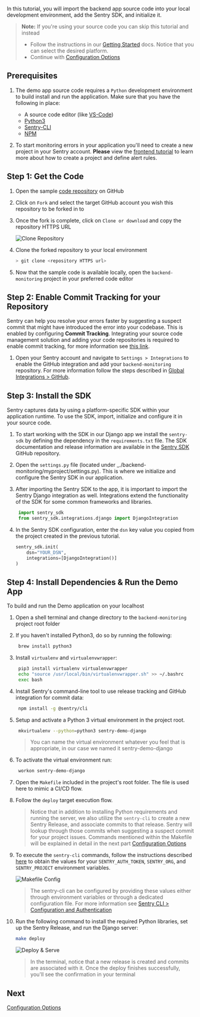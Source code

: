 In this tutorial, you will import the backend app source code into your local development environment, add the Sentry SDK, and initialize it.

> **Note:** If you're using your source code you can skip this tutorial and instead
>
> - Follow the instructions in our [Getting Started](/error-reporting/quickstart/?platform=python) docs. Notice that you can select the desired platform.
> - Continue with [Configuration Options](/guides/integrate-backend/configuration-options/)

## Prerequisites

1. The demo app source code requires a `Python` development environment to build install and run the application. Make sure that you have the following in place:

   - A source code editor (like [VS-Code](https://code.visualstudio.com))
   - [Python3](https://www.python.org/download/releases/3.0/)
   - [Sentry-CLI](/cli/)
   - [NPM](https://www.npmjs.com/)

2. To start monitoring errors in your application you'll need to create a new project in your Sentry account. **Please** view the [frontend tutorial](/guides/integrate-frontend/create-new-project/) to learn more about how to create a project and define alert rules.

## Step 1: Get the Code

1. Open the sample [code repository](https://github.com/sentry-tutorials/backend-monitoring) on GitHub

2. Click on `Fork` and select the target GitHub account you wish this repository to be forked in to

3. Once the fork is complete, click on `Clone or download` and copy the repository HTTPS URL

   ![Clone Repository](fork_n_clone.png)

4. Clone the forked repository to your local environment

   ```bash
   > git clone <repository HTTPS url>
   ```

5. Now that the sample code is available locally, open the `backend-monitoring` project in your preferred code editor

## Step 2: Enable Commit Tracking for your Repository

Sentry can help you resolve your errors faster by suggesting a suspect commit that might have introduced the error into your codebase. This is enabled by configuring **Commit Tracking**. Integrating your source code management solution and adding your code repositories is required to enable commit tracking, for more information see [this link](/workflow/releases/?platform=node#associate-commits-with-a-release).

1. Open your Sentry account and navigate to `Settings > Integrations` to enable the GitHub integration and add your `backend-monitoring` repository. For more information follow the steps described in [Global Integrations > GitHub](/product/integrations/github/).

## Step 3: Install the SDK

Sentry captures data by using a platform-specific SDK within your application runtime. To use the SDK, import, initialize and configure it in your source code.

1. To start working with the SDK in our Django app we install the `sentry-sdk` by defining the dependency in the `requirements.txt` file. The SDK documentation and release information are available in the [Sentry SDK](https://github.com/getsentry/sentry-python) GitHub repository.

2. Open the `settings.py` file (located under \_./backend-monitoring/myproject/settings.py). This is where we initialize and configure the Sentry SDK in our application.

3. After importing the Sentry SDK to the app, it is important to import the Sentry Django integration as well. Integrations extend the functionality of the SDK for some common frameworks and libraries.

   ```python
    import sentry_sdk
    from sentry_sdk.integrations.django import DjangoIntegration
   ```

4. In the Sentry SDK configuration, enter the `dsn` key value you copied from the project created in the previous tutorial.

   ```python
   sentry_sdk.init(
       dsn="YOUR_DSN",
       integrations=[DjangoIntegration()]
   )
   ```

## Step 4: Install Dependencies & Run the Demo App

To build and run the Demo application on your localhost

1. Open a shell terminal and change directory to the `backend-monitoring` project root folder

2. If you haven't installed Python3, do so by running the following:

   ```bash
    brew install python3
   ```

3. Install `virtualenv` and `virtualenvwrapper`:

   ```bash
    pip3 install virtualenv virtualenvwrapper
    echo "source /usr/local/bin/virtualenvwrapper.sh" >> ~/.bashrc
    exec bash
   ```

4. Install Sentry's command-line tool to use release tracking and GitHub integration for commit data:

   ```bash
    npm install -g @sentry/cli
   ```

5. Setup and activate a Python 3 virtual environment in the project root.

   ```bash
    mkvirtualenv --python=python3 sentry-demo-django
   ```

   > You can name the virtual environment whatever you feel that is appropriate, in our case we named it sentry-demo-django

6. To activate the virtual environment run:

   ```bash
    workon sentry-demo-django
   ```

7. Open the `Makefile` included in the project's root folder. The file is used here to mimic a CI/CD flow.

8. Follow the `deploy` target execution flow.

   > Notice that in addition to installing Python requirements and running the server, we also utilize the `sentry-cli` to create a new Sentry Release, and associate commits to that release. Sentry will lookup through those commits when suggesting a suspect commit for your project issues.
   > Commands mentioned within the Makefile will be explained in detail in the next part [Configuration Options](/guides/integrate-backend/configuration-options/)

9. To execute the `sentry-cli` commands, follow the instructions described [here](/guides/integrate-frontend/upload-source-maps/#step-1-prepare-the-build-environment) to obtain the values for your `SENTRY_AUTH_TOKEN`, `SENTRY_ORG`, and `SENTRY_PROJECT` environment variables.

   ![Makefile Config](makefile_config.png)

   > The sentry-cli can be configured by providing these values either through environment variables or through a dedicated configuration file. For more information see [Sentry CLI > Configuration and Authentication](/cli/configuration/)

10. Run the following command to install the required Python libraries, set up the Sentry Release, and run the Django server:

    ```bash
    make deploy
    ```

    ![Deploy & Serve](run_django_server.png)

    > In the terminal, notice that a new release is created and commits are associated with it. Once the deploy finishes successfully, you'll see the confirmation in your terminal

## Next

[Configuration Options](/guides/integrate-backend/configuration-options/)
